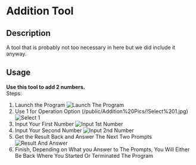 # Addition Tool
## Description
A tool that is probably not too necessary in here but we did include it anyway.
## Usage
**Use this tool to add 2 numbers.**\
Steps:
1. Launch the Program <img src="/public/Addition%20Pics/!On%20Launch.jpg" alt="Launch The Program" />
2. Use 1 for Operation Option (/public/Addition%20Pics/!Select%201.jpg)<img src="/public/Addition%20Pics/!Select%201.jpg" alt="Select 1" />
3. Input Your First Number <img src="/public/Addition%20Pics/!First%20Number.jpg" alt="Input 1st Number" />
4. Input Your Second Number <img src="/public/Addition%20Pics/!Second%20Number.jpg" alt="Input 2nd Number" />
5. Get the Result Back and Answer The Next Two Prompts <img src="/public/Addition%20Pics/!Final%20Prompts.jpg" alt="Result And Answer" />
6. Finish, Depending on What you Answer to The Prompts, You Will Either Be Back Where You Started Or Terminated The Program
